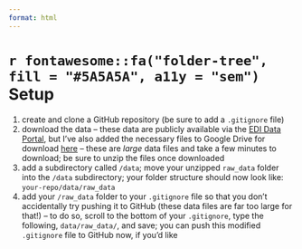 ```yaml
---
format: html
---
```


# `r fontawesome::fa("folder-tree", fill = "#5A5A5A", a11y = "sem")` Setup

1. create and clone a GitHub repository (be sure to add a `.gitignore` file)
2. download the data -- these data are publicly available via the [EDI Data Portal](https://portal.edirepository.org/nis/home.jsp), but I've also added the necessary files to Google Drive for download [here](https://drive.google.com/drive/folders/1S2IY-qo29CU9ahRj_QNfFLfrh7DnT3CG?usp=share_link) -- these are *large* data files and take a few minutes to download; be sure to unzip the files once downloaded
3. add a subdirectory called `/data`; move your unzipped `raw_data` folder into the `/data` subdirectory; your folder structure should now look like: `your-repo/data/raw_data`
4. add your `/raw_data` folder to your `.gitignore` file so that you don't accidentally try pushing it to GitHub (these data files are far too large for that!) -- to do so, scroll to the bottom of your `.gitignore`, type the following, `data/raw_data/`, and save; you can push this modified `.gitignore` file to GitHub now, if you'd like
